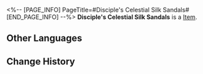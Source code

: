 <%-- [PAGE_INFO]
PageTitle=#Disciple's Celestial Silk Sandals#
[END_PAGE_INFO] --%>
{{Item Infobox
|id          = 51134
|image       = Item Disciple's Celestial Silk Sandals.png
|type        = 
|invCategory = Relics
|rarity      = 4
|effect      = 
|description = A pair of silk boots with soles as thin as cicada's wings. Its owner must not have walked on their feet for a long time.
|source1     = [[Cavern of Corrosion: Alchemy Commission]]
}}
'''Disciple's Celestial Silk Sandals''' is a [[Item]].

==Other Languages==
{{Other Languages
|en   = Disciple's Celestial Silk Sandals
|zhs  = 莳者的天人丝履
|zht  = 蒔者的天人絲履
|ja   = 蒔者の天人絲鞋
|ko   = 제자의 천인 비단신
|es   = Botas de seda celestial de la discípula
|fr   = Sandales en soie céleste de Disciple
|ru   = Шёлковые сапожки ученика
|th   = Disciple's Celestial Silk Sandals
|vi   = Giày Lụa Thiên Nhân Của Môn Đồ
|de   = Himmlische Seidensandalen der Jüngerin
|id   = Disciple's Celestial Silk Sandals
|pt   = Sandálias de Seda Celestial da Discípula
}}

==Change History==
{{Change History|1.2}}